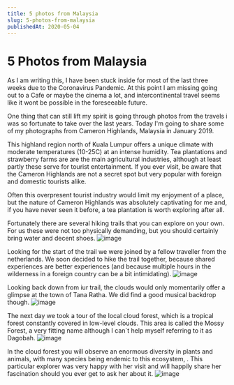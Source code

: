 ```yaml
---
title: 5 photos from Malaysia
slug: 5-photos-from-malaysia
publishedAt: 2020-05-04
---
```


# 5 Photos from Malaysia

As I am writing this, I have been stuck inside for most of the last three weeks due to the Coronavirus Pandemic. At this point I am missing going out to a Cafe or maybe the cinema a lot, and intercontinental travel seems like it wont be possible in the foreseeable future.

One thing that can still lift my spirit is going through photos from the travels i was so fortunate to take over the last years. Today I'm going to share some of my photographs from Cameron Highlands, Malaysia in January 2019.

This highland region north of Kuala Lumpur offers a unique climate with moderate temperatures (10-25C) at an intense humidity. Tea plantations and strawberry farms are are the main agricultural industries, although at least partly these serve for tourist entertainment. If you ever visit, be aware that the Cameron Highlands are not a secret spot but very popular with foreign and domestic tourists alike.
 
Often this overpresent tourist industry would limit my enjoyment of a place, but the nature of Cameron Highlands was absolutely captivating for me and, if you have never seen it before, a tea plantation is worth exploring after all.

Fortunately there are several hiking trails that you can explore on your own. For us these were not too physically demanding, but you should certainly bring water and decent shoes. 
![image](../images/imm009_9A.jpeg)

Looking for the start of the trail we were joined by a fellow traveller from the netherlands. We soon decided to hike the trail together, because shared experiences are better experiences (and because multiple hours in the wilderness in a foreign country can be a bit intimidating).
![image](../images/imm025_26A.jpeg)

Looking back down from iur trail, the clouds would only momentarily offer a glimpse at the town of Tana Ratha. We did find a good musical backdrop though.
![image](../images/imm016_17A.jpeg)

The next day we took a tour of the local cloud forest, which is a tropical forest constantly covered in low-level clouds. This area is called the Mossy Forest, a very fitting name although I can´t help myself referring to it as Dagobah.
![image](../images/imm035_36A.jpeg)

In the cloud forest you will observe an enormous diversity in plants and animals, with many species being endemic to this ecosystem, . This particular explorer was very happy with her visit and will happily share her fascination should you ever get to ask her about it.
![image](../images/imm030_31A.jpeg)
